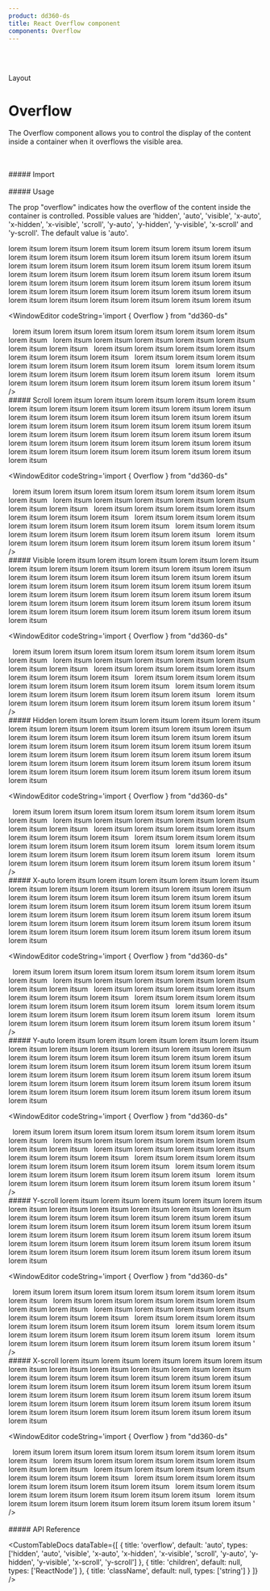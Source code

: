 ```yaml
---
product: dd360-ds
title: React Overflow component
components: Overflow
---
```


<br id='top' />
<br />

<Label>Layout</Label>

# <span name="floating-nav">Overflow</span>

The Overflow component allows you to control the display of the content inside a container when it overflows the visible area.

<br />
<br />
##### <span name="floating-nav">Import</span>

<WindowEditor codeString="import { Overflow } from 'dd360-ds'" />
<WindowEditor codeString="import Overflow from 'dd360-ds/Layout/Overflow'" />

<br />
<br />
##### <span name="floating-nav">Usage</span>

The prop "overflow" indicates how the overflow of the content inside the container is controlled. Possible values are 'hidden', 'auto', 'visible', 'x-auto',
'x-hidden', 'x-visible', 'scroll', 'y-auto', 'y-hidden', 'y-visible', 'x-scroll' and 'y-scroll'. The default value is 'auto'.

<ContainerComponentDoc>
    <Overflow className="h-20">
        lorem itsum lorem itsum lorem itsum lorem itsum lorem itsum lorem itsum lorem itsum lorem itsum lorem itsum lorem itsum lorem itsum lorem itsum lorem
        itsum lorem itsum lorem itsum lorem itsum lorem itsum lorem itsum lorem itsum lorem itsum lorem itsum lorem itsum lorem itsum lorem itsum lorem itsum
        lorem itsum lorem itsum lorem itsum lorem itsum lorem itsum lorem itsum lorem itsum lorem itsum lorem itsum lorem itsum lorem itsum lorem itsum lorem
        itsum lorem itsum lorem itsum lorem itsum lorem itsum
    </Overflow>
</ContainerComponentDoc>

<WindowEditor codeString='import { Overflow } from "dd360-ds"

<Overflow className="h-20">
    &nbsp;&nbsp;lorem itsum lorem itsum lorem itsum lorem itsum lorem itsum lorem itsum lorem itsum &nbsp;&nbsp;lorem itsum lorem itsum lorem itsum lorem itsum
    lorem itsum lorem itsum lorem itsum &nbsp;&nbsp;lorem itsum lorem itsum lorem itsum lorem itsum lorem itsum lorem itsum lorem itsum &nbsp;&nbsp;lorem itsum
    lorem itsum lorem itsum lorem itsum lorem itsum lorem itsum lorem itsum &nbsp;&nbsp;lorem itsum lorem itsum lorem itsum lorem itsum lorem itsum lorem itsum
    lorem itsum &nbsp;&nbsp;lorem itsum lorem itsum lorem itsum lorem itsum lorem itsum lorem itsum lorem itsum
</Overflow>
' />

<br />
##### <span name="floating-nav">Scroll</span>

<ContainerComponentDoc>
    <Overflow className="h-20" overflow="scroll">
        lorem itsum lorem itsum lorem itsum lorem itsum lorem itsum lorem itsum lorem itsum lorem itsum lorem itsum lorem itsum lorem itsum lorem itsum lorem
        itsum lorem itsum lorem itsum lorem itsum lorem itsum lorem itsum lorem itsum lorem itsum lorem itsum lorem itsum lorem itsum lorem itsum lorem itsum
        lorem itsum lorem itsum lorem itsum lorem itsum lorem itsum lorem itsum lorem itsum lorem itsum lorem itsum lorem itsum lorem itsum lorem itsum lorem
        itsum lorem itsum lorem itsum lorem itsum lorem itsum
    </Overflow>
</ContainerComponentDoc>

<WindowEditor codeString='import { Overflow } from "dd360-ds"

<Overflow className="h-20" overflow="scroll">
    &nbsp;&nbsp;lorem itsum lorem itsum lorem itsum lorem itsum lorem itsum lorem itsum lorem itsum &nbsp;&nbsp;lorem itsum lorem itsum lorem itsum lorem itsum
    lorem itsum lorem itsum lorem itsum &nbsp;&nbsp;lorem itsum lorem itsum lorem itsum lorem itsum lorem itsum lorem itsum lorem itsum &nbsp;&nbsp;lorem itsum
    lorem itsum lorem itsum lorem itsum lorem itsum lorem itsum lorem itsum &nbsp;&nbsp;lorem itsum lorem itsum lorem itsum lorem itsum lorem itsum lorem itsum
    lorem itsum &nbsp;&nbsp;lorem itsum lorem itsum lorem itsum lorem itsum lorem itsum lorem itsum lorem itsum
</Overflow>
' />

<br />
##### <span name="floating-nav">Visible</span>

<ContainerComponentDoc>
    <Overflow className="h-20" overflow="visible">
        lorem itsum lorem itsum lorem itsum lorem itsum lorem itsum lorem itsum lorem itsum lorem itsum lorem itsum lorem itsum lorem itsum lorem itsum lorem
        itsum lorem itsum lorem itsum lorem itsum lorem itsum lorem itsum lorem itsum lorem itsum lorem itsum lorem itsum lorem itsum lorem itsum lorem itsum
        lorem itsum lorem itsum lorem itsum lorem itsum lorem itsum lorem itsum lorem itsum lorem itsum lorem itsum lorem itsum lorem itsum lorem itsum lorem
        itsum lorem itsum lorem itsum lorem itsum lorem itsum
    </Overflow>
</ContainerComponentDoc>

<WindowEditor codeString='import { Overflow } from "dd360-ds"

<Overflow className="h-20" overflow="visible">
    &nbsp;&nbsp;lorem itsum lorem itsum lorem itsum lorem itsum lorem itsum lorem itsum lorem itsum &nbsp;&nbsp;lorem itsum lorem itsum lorem itsum lorem itsum
    lorem itsum lorem itsum lorem itsum &nbsp;&nbsp;lorem itsum lorem itsum lorem itsum lorem itsum lorem itsum lorem itsum lorem itsum &nbsp;&nbsp;lorem itsum
    lorem itsum lorem itsum lorem itsum lorem itsum lorem itsum lorem itsum &nbsp;&nbsp;lorem itsum lorem itsum lorem itsum lorem itsum lorem itsum lorem itsum
    lorem itsum &nbsp;&nbsp;lorem itsum lorem itsum lorem itsum lorem itsum lorem itsum lorem itsum lorem itsum
</Overflow>
' />

<br />
##### <span name="floating-nav">Hidden</span>

<ContainerComponentDoc>
    <Overflow className="h-20" overflow="hidden">
        lorem itsum lorem itsum lorem itsum lorem itsum lorem itsum lorem itsum lorem itsum lorem itsum lorem itsum lorem itsum lorem itsum lorem itsum lorem
        itsum lorem itsum lorem itsum lorem itsum lorem itsum lorem itsum lorem itsum lorem itsum lorem itsum lorem itsum lorem itsum lorem itsum lorem itsum
        lorem itsum lorem itsum lorem itsum lorem itsum lorem itsum lorem itsum lorem itsum lorem itsum lorem itsum lorem itsum lorem itsum lorem itsum lorem
        itsum lorem itsum lorem itsum lorem itsum lorem itsum
    </Overflow>
</ContainerComponentDoc>

<WindowEditor codeString='import { Overflow } from "dd360-ds"

<Overflow className="h-20" overflow="hidden">
    &nbsp;&nbsp;lorem itsum lorem itsum lorem itsum lorem itsum lorem itsum lorem itsum lorem itsum &nbsp;&nbsp;lorem itsum lorem itsum lorem itsum lorem itsum
    lorem itsum lorem itsum lorem itsum &nbsp;&nbsp;lorem itsum lorem itsum lorem itsum lorem itsum lorem itsum lorem itsum lorem itsum &nbsp;&nbsp;lorem itsum
    lorem itsum lorem itsum lorem itsum lorem itsum lorem itsum lorem itsum &nbsp;&nbsp;lorem itsum lorem itsum lorem itsum lorem itsum lorem itsum lorem itsum
    lorem itsum &nbsp;&nbsp;lorem itsum lorem itsum lorem itsum lorem itsum lorem itsum lorem itsum lorem itsum
</Overflow>
' />

<br />
##### <span name="floating-nav">X-auto</span>

<ContainerComponentDoc>
    <Overflow className="h-20" overflow="x-auto">
        lorem itsum lorem itsum lorem itsum lorem itsum lorem itsum lorem itsum lorem itsum lorem itsum lorem itsum lorem itsum lorem itsum lorem itsum lorem
        itsum lorem itsum lorem itsum lorem itsum lorem itsum lorem itsum lorem itsum lorem itsum lorem itsum lorem itsum lorem itsum lorem itsum lorem itsum
        lorem itsum lorem itsum lorem itsum lorem itsum lorem itsum lorem itsum lorem itsum lorem itsum lorem itsum lorem itsum lorem itsum lorem itsum lorem
        itsum lorem itsum lorem itsum lorem itsum lorem itsum
    </Overflow>
</ContainerComponentDoc>

<WindowEditor codeString='import { Overflow } from "dd360-ds"

<Overflow className="h-20" overflow="x-auto">
    &nbsp;&nbsp;lorem itsum lorem itsum lorem itsum lorem itsum lorem itsum lorem itsum lorem itsum &nbsp;&nbsp;lorem itsum lorem itsum lorem itsum lorem itsum
    lorem itsum lorem itsum lorem itsum &nbsp;&nbsp;lorem itsum lorem itsum lorem itsum lorem itsum lorem itsum lorem itsum lorem itsum &nbsp;&nbsp;lorem itsum
    lorem itsum lorem itsum lorem itsum lorem itsum lorem itsum lorem itsum &nbsp;&nbsp;lorem itsum lorem itsum lorem itsum lorem itsum lorem itsum lorem itsum
    lorem itsum &nbsp;&nbsp;lorem itsum lorem itsum lorem itsum lorem itsum lorem itsum lorem itsum lorem itsum
</Overflow>
' />

<br />
##### <span name="floating-nav">Y-auto</span>

<ContainerComponentDoc>
    <Overflow className="h-20" overflow="y-auto">
        lorem itsum lorem itsum lorem itsum lorem itsum lorem itsum lorem itsum lorem itsum lorem itsum lorem itsum lorem itsum lorem itsum lorem itsum lorem
        itsum lorem itsum lorem itsum lorem itsum lorem itsum lorem itsum lorem itsum lorem itsum lorem itsum lorem itsum lorem itsum lorem itsum lorem itsum
        lorem itsum lorem itsum lorem itsum lorem itsum lorem itsum lorem itsum lorem itsum lorem itsum lorem itsum lorem itsum lorem itsum lorem itsum lorem
        itsum lorem itsum lorem itsum lorem itsum lorem itsum
    </Overflow>
</ContainerComponentDoc>

<WindowEditor codeString='import { Overflow } from "dd360-ds"

<Overflow className="h-20" overflow="y-auto">
    &nbsp;&nbsp;lorem itsum lorem itsum lorem itsum lorem itsum lorem itsum lorem itsum lorem itsum &nbsp;&nbsp;lorem itsum lorem itsum lorem itsum lorem itsum
    lorem itsum lorem itsum lorem itsum &nbsp;&nbsp;lorem itsum lorem itsum lorem itsum lorem itsum lorem itsum lorem itsum lorem itsum &nbsp;&nbsp;lorem itsum
    lorem itsum lorem itsum lorem itsum lorem itsum lorem itsum lorem itsum &nbsp;&nbsp;lorem itsum lorem itsum lorem itsum lorem itsum lorem itsum lorem itsum
    lorem itsum &nbsp;&nbsp;lorem itsum lorem itsum lorem itsum lorem itsum lorem itsum lorem itsum lorem itsum
</Overflow>
' />

<br />
##### <span name="floating-nav">Y-scroll</span>

<ContainerComponentDoc>
    <Overflow className="h-20" overflow="y-scroll">
        lorem itsum lorem itsum lorem itsum lorem itsum lorem itsum lorem itsum lorem itsum lorem itsum lorem itsum lorem itsum lorem itsum lorem itsum lorem
        itsum lorem itsum lorem itsum lorem itsum lorem itsum lorem itsum lorem itsum lorem itsum lorem itsum lorem itsum lorem itsum lorem itsum lorem itsum
        lorem itsum lorem itsum lorem itsum lorem itsum lorem itsum lorem itsum lorem itsum lorem itsum lorem itsum lorem itsum lorem itsum lorem itsum lorem
        itsum lorem itsum lorem itsum lorem itsum lorem itsum
    </Overflow>
</ContainerComponentDoc>

<WindowEditor codeString='import { Overflow } from "dd360-ds"

<Overflow className="h-20" overflow="y-scroll">
    &nbsp;&nbsp;lorem itsum lorem itsum lorem itsum lorem itsum lorem itsum lorem itsum lorem itsum &nbsp;&nbsp;lorem itsum lorem itsum lorem itsum lorem itsum
    lorem itsum lorem itsum lorem itsum &nbsp;&nbsp;lorem itsum lorem itsum lorem itsum lorem itsum lorem itsum lorem itsum lorem itsum &nbsp;&nbsp;lorem itsum
    lorem itsum lorem itsum lorem itsum lorem itsum lorem itsum lorem itsum &nbsp;&nbsp;lorem itsum lorem itsum lorem itsum lorem itsum lorem itsum lorem itsum
    lorem itsum &nbsp;&nbsp;lorem itsum lorem itsum lorem itsum lorem itsum lorem itsum lorem itsum lorem itsum
</Overflow>
' />

<br />
##### <span name="floating-nav">X-scroll</span>

<ContainerComponentDoc>
    <Overflow className="h-20" overflow="x-scroll">
        lorem itsum lorem itsum lorem itsum lorem itsum lorem itsum lorem itsum lorem itsum lorem itsum lorem itsum lorem itsum lorem itsum lorem itsum lorem
        itsum lorem itsum lorem itsum lorem itsum lorem itsum lorem itsum lorem itsum lorem itsum lorem itsum lorem itsum lorem itsum lorem itsum lorem itsum
        lorem itsum lorem itsum lorem itsum lorem itsum lorem itsum lorem itsum lorem itsum lorem itsum lorem itsum lorem itsum lorem itsum lorem itsum lorem
        itsum lorem itsum lorem itsum lorem itsum lorem itsum
    </Overflow>
</ContainerComponentDoc>

<WindowEditor codeString='import { Overflow } from "dd360-ds"

<Overflow className="h-20" overflow="x-scroll">
    &nbsp;&nbsp;lorem itsum lorem itsum lorem itsum lorem itsum lorem itsum lorem itsum lorem itsum &nbsp;&nbsp;lorem itsum lorem itsum lorem itsum lorem itsum
    lorem itsum lorem itsum lorem itsum &nbsp;&nbsp;lorem itsum lorem itsum lorem itsum lorem itsum lorem itsum lorem itsum lorem itsum &nbsp;&nbsp;lorem itsum
    lorem itsum lorem itsum lorem itsum lorem itsum lorem itsum lorem itsum &nbsp;&nbsp;lorem itsum lorem itsum lorem itsum lorem itsum lorem itsum lorem itsum
    lorem itsum &nbsp;&nbsp;lorem itsum lorem itsum lorem itsum lorem itsum lorem itsum lorem itsum lorem itsum
</Overflow>
' />

<br />
<br />
##### <span name="floating-nav">API Reference</span>

<CustomTableDocs
    dataTable={[
        {
            title: 'overflow',
            default: 'auto',
            types: ['hidden', 'auto', 'visible', 'x-auto', 'x-hidden', 'x-visible', 'scroll', 'y-auto', 'y-hidden', 'y-visible', 'x-scroll', 'y-scroll']
        },
        { title: 'children', default: null, types: ['ReactNode'] },
        { title: 'className', default: null, types: ['string'] }
    ]}
/>

<BackAndForwardController />